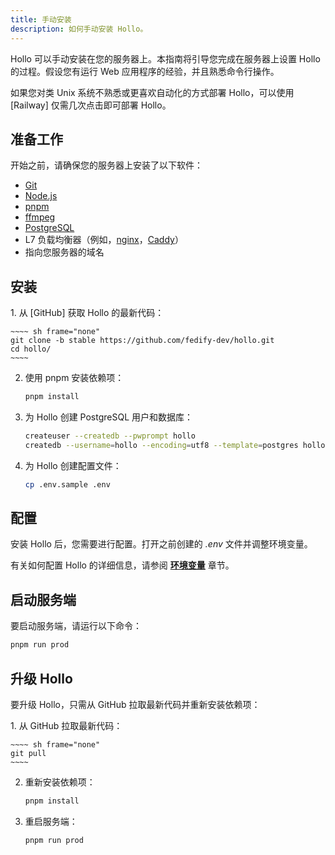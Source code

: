 ```yaml
---
title: 手动安装
description: 如何手动安装 Hollo。
---
```



Hollo 可以手动安装在您的服务器上。本指南将引导您完成在服务器上设置 Hollo 的过程。假设您有运行 Web 应用程序的经验，并且熟悉命令行操作。

<Aside type="tip">
  如果您对类 Unix 系统不熟悉或更喜欢自动化的方式部署 Hollo，可以使用 [Railway] 仅需几次点击即可部署 Hollo。

  [Railway]: /zh-cn/install/railway
</Aside>


准备工作
--------

开始之前，请确保您的服务器上安装了以下软件：

 -  [Git]
 -  [Node.js]
 -  [pnpm]
 -  [ffmpeg]
 -  [PostgreSQL]
 -  L7 负载均衡器（例如，[nginx]，[Caddy]）
 -  指向您服务器的域名

[Git]: https://git-scm.com/
[Node.js]: https://nodejs.org/
[pnpm]: https://pnpm.io/
[ffmpeg]: https://www.ffmpeg.org/
[PostgreSQL]: https://www.postgresql.org/
[nginx]: https://nginx.org/
[Caddy]: https://caddyserver.com/


安装
----


<Steps>
 1. 从 [GitHub] 获取 Hollo 的最新代码：

    ~~~~ sh frame="none"
    git clone -b stable https://github.com/fedify-dev/hollo.git
    cd hollo/
    ~~~~

 2. 使用 pnpm 安装依赖项：

    ~~~~ sh frame="none"
    pnpm install
    ~~~~

 3. 为 Hollo 创建 PostgreSQL 用户和数据库：

    ~~~~ sh frame="none"
    createuser --createdb --pwprompt hollo
    createdb --username=hollo --encoding=utf8 --template=postgres hollo
    ~~~~

 4. 为 Hollo 创建配置文件：

    ~~~~ sh frame="none"
    cp .env.sample .env
    ~~~~

[GitHub]: https://github.com/fedify-dev/hollo
</Steps>


配置
----

安装 Hollo 后，您需要进行配置。打开之前创建的 *.env* 文件并调整环境变量。

有关如何配置 Hollo 的详细信息，请参阅 [**环境变量**](/zh-cn/install/env) 章节。


启动服务端
----------

要启动服务端，请运行以下命令：

~~~~ sh frame="none"
pnpm run prod
~~~~


升级 Hollo
----------

要升级 Hollo，只需从 GitHub 拉取最新代码并重新安装依赖项：

<Steps>
 1. 从 GitHub 拉取最新代码：

    ~~~~ sh frame="none"
    git pull
    ~~~~

 2. 重新安装依赖项：

    ~~~~ sh frame="none"
    pnpm install
    ~~~~

 3. 重启服务端：

    ~~~~ sh frame="none"
    pnpm run prod
    ~~~~
</Steps>
